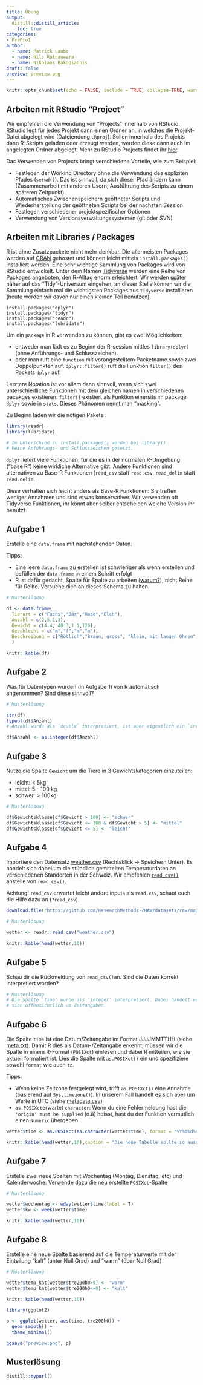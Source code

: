```yaml
---
title: Übung
output: 
  distill::distill_article:
    toc: true
categories:
- PrePro1
author:
  - name: Patrick Laube
  - name: Nils Ratnaweera
  - name: Nikolaos Bakogiannis
draft: false
preview: preview.png
---
```



```r
knitr::opts_chunk$set(echo = FALSE, include = TRUE, collapse=TRUE, warning = FALSE)
```


## Arbeiten mit RStudio "Project"

Wir empfehlen die Verwendung von "Projects" innerhalb von RStudio. RStudio legt für jedes Projekt dann einen Ordner an, in welches die Projekt-Datei abgelegt wird (Dateiendung `.Rproj`). Sollen innerhalb des Projekts dann R-Skripts geladen oder erzeugt werden, werden diese dann auch im angelegten Ordner abgelegt. Mehr zu RStudio Projects findet ihr  [hier](https://support.rstudio.com/hc/en-us/articles/200526207-Using-Projects).


Das Verwenden von Projects bringt verschiedene Vorteile, wie zum Beispiel:

- Festlegen der Working Directory ohne die Verwendung des expliziten Pfades (`setwd()`). Das ist sinnvoll, da sich dieser Pfad ändern kann (Zusammenarbeit mit anderen Usern, Ausführung des Scripts zu einem späteren Zeitpunkt) 
- Automatisches Zwischenspeichern geöffneter Scripts und Wiederherstellung der geöffneten Scripts bei der nächsten Session
- Festlegen verschiedener projektspezifischer Optionen
- Verwendung von Versionsverwaltungssystemen (git oder SVN)


## Arbeiten mit Libraries / Packages

R ist ohne Zusatzpackete nicht mehr denkbar. Die allermeisten Packages werden auf [CRAN](https://cran.r-project.org/) gehostet und können leicht mittels `install.packages()` installiert werden. Eine sehr wichtige Sammlung von Packages wird von RStudio entwickelt. Unter dem Namen [Tidyverse](https://www.tidyverse.org/) werden eine Reihe von Packages angeboten, den R-Alltag enorm erleichtert. Wir werden später näher auf das "Tidy"-Universum eingehen, an dieser Stelle können wir die Sammlung einfach mal die wichtigsten Packages aus `tidyverse` installieren (heute werden wir davon nur einen kleinen Teil benutzen).

```
install.packages("dplyr")
install.packages("tidyr")
install.packages("readr")
install.packages("lubridate")
```

Um ein `package` in R verwenden zu können, gibt es zwei Möglichkeiten: 

- entweder man lädt es zu Beginn der R-session mittles `library(dplyr)` (ohne Anführungs- und Schlusszeichen). 
- oder man ruft eine `function` mit vorangestelltem Packetname sowie zwei Doppelpunkten auf. `dplyr::filter()` ruft die Funktion `filter()` des Packets `dplyr` auf. 

Letztere Notation ist vor allem dann sinnvoll, wenn sich zwei unterschiedliche Funktionen mit dem gleichen namen in verschiedenen pacakges existieren. `filter()` existiert als Funktion einersits im package `dplyr` sowie in  `stats`. Dieses Phänomen nennt man "masking". 


Zu Beginn laden wir die nötigen Pakete :


```r
library(readr)
library(lubridate)

# Im Unterschied zu install.packages() werden bei library()
# keine Anführungs- und Schlusszeichen gesetzt.
```

`dplyr` liefert viele Funktionen, für die es in der normalen R-Umgebung ("base R") keine wirkliche Alternative gibt. Andere Funktionen sind alternativen zu Base-R Funktionen (`read_csv` statt `read.csv`, `read_delim` statt `read.delim`. 

Diese verhalten sich leicht anders als Base-R Funktionen: Sie treffen weniger Annahmen und sind etwas konservativer. Wir verwenden oft Tidyverse Funktionen, ihr könnt aber selber entscheiden welche Version ihr benutzt.


## Aufgabe 1

Erstelle eine `data.frame` mit nachstehenden Daten.

Tipps:

- Eine leere `data.frame` zu erstellen ist schwieriger als wenn erstellen und befüllen der `data.frame` in einem Schritt erfolgt
- R ist dafür gedacht, Spalte für Spalte zu arbeiten ([warum?](http://www.noamross.net/blog/2014/4/16/vectorization-in-r--why.html)), nicht Reihe für Reihe. Versuche dich an dieses Schema zu halten.

```r

# Musterlösung

df <- data.frame(
  Tierart = c("Fuchs","Bär","Hase","Elch"),
  Anzahl = c(2,5,1,3),
  Gewicht = c(4.4, 40.3,1.1,120),
  Geschlecht = c("m","f","m","m"),
  Beschreibung = c("Rötlich","Braun, gross", "klein, mit langen Ohren","Lange Beine, Schaufelgeweih")
  )

```


```r
knitr::kable(df)
```



## Aufgabe 2

Was für Datentypen wurden (in Aufgabe 1) von R automatisch angenommen? Sind diese sinnvoll? 

```r
# Musterlösung

str(df)
typeof(df$Anzahl)
# Anzahl wurde als `double` interpretiert, ist aber eigentlich ein `integer`. 

df$Anzahl <- as.integer(df$Anzahl)
```


## Aufgabe 3


Nutze die Spalte `Gewicht` um die Tiere in 3 Gewichtskategorien einzuteilen: 

- leicht: < 5kg
- mittel: 5 - 100 kg
- schwer: > 100kg


```r
# Musterlösung

df$Gewichtsklasse[df$Gewicht > 100] <- "schwer"
df$Gewichtsklasse[df$Gewicht <= 100 & df$Gewicht > 5] <- "mittel"
df$Gewichtsklasse[df$Gewicht <= 5] <- "leicht"
```


## Aufgabe 4

Importiere den Datensatz [weather.csv](https://github.com/ResearchMethods-ZHAW/datasets/raw/main/prepro/weather.csv) (Rechtsklick -> Speichern Unter). Es handelt sich dabei um die stündlich gemittelten Temperaturdaten an verschiedenen Standorten in der Schweiz. Wir empfehlen [`read_csv()`]( http://r4ds.had.co.nz/data-import.html) anstelle von `read.csv()`. 

Achtung! `read_csv` erwartet leicht andere inputs als `read.csv`, schaut euch die Hilfe dazu an (`?read_csv`).

```r
download.file("https://github.com/ResearchMethods-ZHAW/datasets/raw/main/prepro/weather.csv", "weather.csv")
```



```r
# Musterlösung

wetter <- readr::read_csv("weather.csv")
```

```r
knitr::kable(head(wetter,10))
```


## Aufgabe 5

Schau dir die Rückmeldung von `read_csv()`an. Sind die Daten korrekt interpretiert worden?


```r
# Musterlösung
# Die Spalte 'time' wurde als 'integer' interpretiert. Dabei handelt es
# sich offensichtlich um Zeitangaben.
```



## Aufgabe 6

Die Spalte `time` ist eine Datum/Zeitangabe im Format JJJJMMTTHH (siehe [meta.txt](meta.txt)). Damit R dies als Datum-/Zeitangabe erkennt, müssen wir die Spalte in einem R-Format (`POSIXct`) einlesen und dabei R mitteilen, wie sie aktuell formatiert ist. Lies die Spalte mit `as.POSIXct()` ein und spezifiziere sowohl `format` wie auch `tz`. 

Tipps: 

- Wenn keine Zeitzone festgelegt wird, trifft `as.POSIXct()` eine Annahme (basierend auf `Sys.timezone()`). In unserem Fall handelt es sich aber um Werte in UTC (siehe [metadata.csv](https://github.com/ResearchMethods-ZHAW/datasets/raw/main/prepro/metadata.csv))
- `as.POSIXct`erwartet `character`: Wenn du eine Fehlermeldung hast die `'origin' must be supplied` (o.ä) heisst, hast du der Funktion vermutlich einen `Numeric` übergeben.

```r
wetter$time <- as.POSIXct(as.character(wetter$time), format = "%Y%m%d%H",tz = "UTC")
```


```r
knitr::kable(head(wetter,10),caption = "Die neue Tabelle sollte so aussehen")
```




## Aufgabe 7


Erstelle zwei neue Spalten mit Wochentag (Montag, Dienstag, etc) und Kalenderwoche. Verwende dazu die neu erstellte `POSIXct`-Spalte


```r
# Musterlösung

wetter$wochentag <- wday(wetter$time,label = T)
wetter$kw <- week(wetter$time)
```


```r
knitr::kable(head(wetter,10))
```


## Aufgabe 8


Erstelle eine neue Spalte basierend auf die Temperaturwerte mit der Einteilung "kalt" (unter Null Grad) und "warm" (über Null Grad)

```r
# Musterlösung

wetter$temp_kat[wetter$tre200h0>0] <- "warm"
wetter$temp_kat[wetter$tre200h0<=0] <- "kalt"
```


```r
knitr::kable(head(wetter,10))
```

```r
library(ggplot2)

p <- ggplot(wetter, aes(time, tre200h0)) +
  geom_smooth() +
  theme_minimal()

ggsave("preview.png", p)
```


## Musterlösung


```r
distill::mypurl()
```

